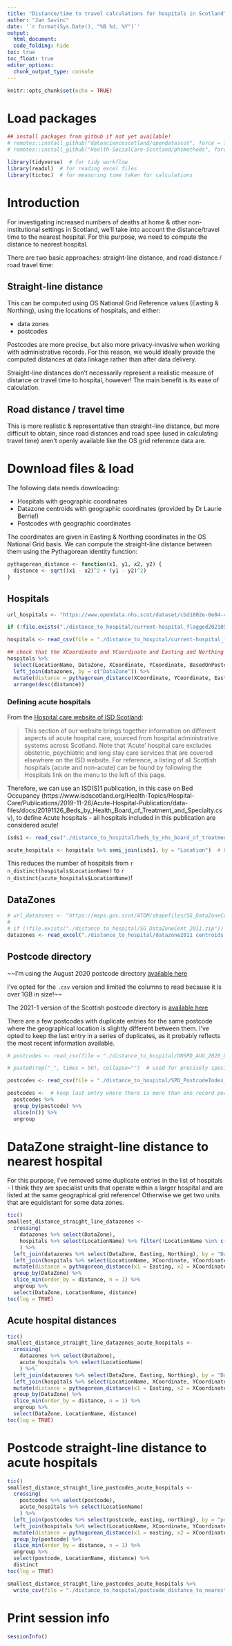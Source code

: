 ```yaml
---
title: "Distance/time to travel calculations for hospitals in Scotland"
author: "Jan Savinc"
date: '`r format(Sys.Date(), "%B %d, %Y")`'
output: 
  html_document:
  code_folding: hide
toc: true
toc_float: true
editor_options: 
  chunk_output_type: console
---
```

  
```r
knitr::opts_chunk$set(echo = TRUE)
```


# Load packages

```r
## install packages from github if not yet available!
# remotes::install_github("datasciencescotland/opendatascot", force = TRUE)
# remotes::install_github("Health-SocialCare-Scotland/phsmethods", force = TRUE)

library(tidyverse)  # for tidy workflow
library(readxl)  # for reading excel files
library(tictoc)  # for measuring time taken for calculations
```


# Introduction

For investigating increased numbers of deaths at home & other non-institutional settings in Scotland, we'll take into account the distance/travel time to the nearest hospital. For this purpose, we need to compute the distance to nearest hospital.

There are two basic approaches: straight-line distance, and road distance / road travel time:

## Straight-line distance

This can be computed using OS National Grid Reference values (Easting & Northing), using the locations of hospitals, and either:

* data zones
* postcodes

Postcodes are more precise, but also more privacy-invasive when working with administrative records. For this reason, we would ideally provide the computed distances at data linkage rather than after data delivery.

Straight-line distances don't necessarily represent a realistic measure of distance or travel time to hospital, however! The main benefit is its ease of calculation.

## Road distance / travel time

This is more realistic & representative than straight-line distance, but more difficult to obtain, since road distances and road spee (used in calculating travel time) aren't openly available like the OS grid reference data are.

# Download files & load

The following data needs downloading:

* Hospitals with geographic coordinates
* Datazone centroids with geographic coordinates (provided by Dr Laurie Berrie!)
* Postcodes with geographic coordinates

The coordinates are given in Easting & Northing coordinates in the OS National Grid basis. We can compute the straight-line distance between them using the Pythagorean identity function:

```r
pythagorean_distance <- function(x1, y1, x2, y2) {
  distance <- sqrt((x1 - x2)^2 + (y1 - y2)^2)
}
```

## Hospitals

```r
url_hospitals <- "https://www.opendata.nhs.scot/dataset/cbd1802e-0e04-4282-88eb-d7bdcfb120f0/resource/c698f450-eeed-41a0-88f7-c1e40a568acc/download/current-hospital_flagged20210506.csv"

if (!file.exists("./distance_to_hospital/current-hospital_flagged20210506.csv")) download.file(url = url_hospitals, destfile = "./distance_to_hospital/current-hospital_flagged20210506.csv")

hospitals <- read_csv(file = "./distance_to_hospital/current-hospital_flagged20210506.csv")

## check that the XCoordinate and YCoordinate and Easting and Northing are the same thing, by checking the DataZone centroid location against hospital location
hospitals %>%
  select(LocationName, DataZone, XCoordinate, YCoordinate, BasedOnPostcode) %>%
  left_join(datazones, by = c("DataZone")) %>%
  mutate(distance = pythagorean_distance(XCoordinate, YCoordinate, Easting, Northing)) %>%
  arrange(desc(distance))
```

### Defining acute hospitals

From the [Hospital care website of ISD Scotland](https://www.isdscotland.org/health-topics/hospital-care/):

> This section of our website brings together information on different aspects of acute hospital care, sourced from hospital administrative systems across Scotland. Note that 'Acute' hospital care excludes obstetric, psychiatric and long stay care services that are covered elsewhere on the ISD website. For reference, a listing of all Scottish hospitals (acute and non-acute) can be found by following the Hospitals link on the menu to the left of this page.

Therefore, we can use an ISD(S)1 publication, in this case on Bed Occupancy (https://www.isdscotland.org/Health-Topics/Hospital-Care/Publications/2019-11-26/Acute-Hospital-Publication/data-files/docs/20191126_Beds_by_Health_Board_of_Treatment_and_Specialty.csv), to define Acute hospitals - all hospitals included in this publication are considered acute!

```r
isds1 <- read_csv("./distance_to_hospital/beds_by_nhs_board_of_treatment_and_specialty.csv", guess=1e5)

acute_hospitals <- hospitals %>% semi_join(isds1, by = "Location")  # keep only hospitals present in the isd(s)1 dataset
```

This reduces the number of hospitals from `r n_distinct(hospitals$LocationName)` to `r n_distinct(acute_hospitals$LocationName)`!

## DataZones

```r
# url_datazones <- "https://maps.gov.scot/ATOM/shapefiles/SG_DataZoneCent_2011.zip"
# 
# if (!file.exists("./distance_to_hospital/SG_DataZoneCent_2011.zip")) download.file(url = url_datazones, destfile = "./distance_to_hospital/SG_DataZoneCent_2011.zip")
datazones <- read_excel("./distance_to_hospital/datazone2011 centroids.xlsx", sheet = 1)
```

## Postcode directory

~~I'm using the August 2020 postcode directory [available here](https://geoportal.statistics.gov.uk/datasets/ons::ons-postcode-directory-august-2020/about)

I've opted for the `.csv` version and limited the columns to read because it is over 1GB in size!~~

The 2021-1 version of the Scottish postcode directory is [available here](https://www.nrscotland.gov.uk/statistics-and-data/geography/our-products/scottish-postcode-directory/2021-1)

There are a few postcodes with duplicate entries for the same postcode where the geographical location is slightly different between them. I've opted to keep the last entry in a series of duplicates, as it probably reflects the most recent information available.

```r
# postcodes <- read_csv(file = "./distance_to_hospital/ONSPD_AUG_2020_UK.csv", col_names = c("postcode_PCDS","easting","northing"), col_types = "__c________ii_____________________________________", skip = 1)  # this format ensures we only read the postcode and the easting & northing data

# paste0(rep("_", times = 50), collapse="")  # used for precisely specifying number of skipped columns!

postcodes <- read_csv(file = "./distance_to_hospital/SPD_PostcodeIndex_Cut_21_1_CSV/SmallUser.csv", col_names = c("postcode","easting","northing"), col_types = "c____ii__________________________________________________", skip = 1)  # this format ensures we only read the postcode and the easting & northing data

postcodes <-  # keep last entry where there is more than one record per postcode
  postcodes %>%
  group_by(postcode) %>%
  slice(n()) %>%
  ungroup
```


# DataZone straight-line distance to nearest hospital

For this purpose, I've removed some duplicate entries in the list of hospitals - I think they are specialist units that operate within a larger hospital and are listed at the same geographical grid reference! Otherwise we get two units that are equidistant for some data zones.

```r
tic()
smallest_distance_straight_line_datazones <-
  crossing(
    datazones %>% select(DataZone), 
    hospitals %>% select(LocationName) %>% filter(!LocationName %in% c("Orchard View","William Fraser Centre", "Gartnavel General Hospital (Admin Purposes)"))  # remove units located in same place as another hospital
    ) %>%
  left_join(datazones %>% select(DataZone, Easting, Northing), by = "DataZone") %>%
  left_join(hospitals %>% select(LocationName, XCoordinate, YCoordinate), by = "LocationName") %>%
  mutate(distance = pythagorean_distance(x1 = Easting, x2 = XCoordinate, y1 = Northing, y2 = YCoordinate)) %>%
  group_by(DataZone) %>%
  slice_min(order_by = distance, n = 1) %>%
  ungroup %>%
  select(DataZone, LocationName, distance)
toc(log = TRUE)
```

## Acute hospital distances

```r
tic()
smallest_distance_straight_line_datazones_acute_hospitals <-
  crossing(
    datazones %>% select(DataZone), 
    acute_hospitals %>% select(LocationName)
    ) %>%
  left_join(datazones %>% select(DataZone, Easting, Northing), by = "DataZone") %>%
  left_join(hospitals %>% select(LocationName, XCoordinate, YCoordinate), by = "LocationName") %>%
  mutate(distance = pythagorean_distance(x1 = Easting, x2 = XCoordinate, y1 = Northing, y2 = YCoordinate)) %>%
  group_by(DataZone) %>%
  slice_min(order_by = distance, n = 1) %>%
  ungroup %>%
  select(DataZone, LocationName, distance)
toc(log = TRUE)
```

# Postcode straight-line distance to acute hospitals

```r
tic()
smallest_distance_straight_line_postcodes_acute_hospitals <-
  crossing(
    postcodes %>% select(postcode), 
    acute_hospitals %>% select(LocationName)
    ) %>%
  left_join(postcodes %>% select(postcode, easting, northing), by = "postcode") %>%
  left_join(hospitals %>% select(LocationName, XCoordinate, YCoordinate), by = "LocationName") %>%
  mutate(distance = pythagorean_distance(x1 = easting, x2 = XCoordinate, y1 = northing, y2 = YCoordinate)) %>%
  group_by(postcode) %>%
  slice_min(order_by = distance, n = 1) %>%
  ungroup %>%
  select(postcode, LocationName, distance) %>%
  distinct
toc(log = TRUE)

smallest_distance_straight_line_postcodes_acute_hospitals %>%
  write_csv(file = "./distance_to_hospital/postcode_distance_to_nearest_acute_hospital_straightline.csv")
```

# Print session info

```r
sessionInfo()
```